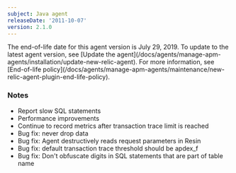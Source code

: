```yaml
---
subject: Java agent
releaseDate: '2011-10-07'
version: 2.1.0
---
```


<Callout variant="important">
  The end-of-life date for this agent version is July 29, 2019. To update to the latest agent version, see [Update the agent](/docs/agents/manage-apm-agents/installation/update-new-relic-agent). For more information, see [End-of-life policy](/docs/agents/manage-apm-agents/maintenance/new-relic-agent-plugin-end-life-policy).
</Callout>

### Notes

* Report slow SQL statements
* Performance improvements
* Continue to record metrics after transaction trace limit is reached
* Bug fix: never drop data
* Bug fix: Agent destructively reads request parameters in Resin
* Bug fix: default transaction trace threshold should be apdex_f
* Bug fix: Don't obfuscate digits in SQL statements that are part of table name
